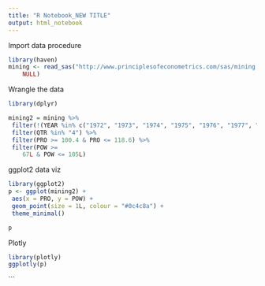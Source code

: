 ```yaml
---
title: "R Notebook_NEW TITLE"
output: html_notebook
---
```


Import data procedure

```r
library(haven)
mining <- read_sas("http://www.principlesofeconometrics.com/sas/mining.sas7bdat", 
    NULL)
```

Wrangle the data

```r
library(dplyr)

mining2 = mining %>%
 filter(!(YEAR %in% c("1972", "1973", "1974", "1975", "1976", "1977", "1978"))) %>%
 filter(QTR %in% "4") %>%
 filter(PRO >= 100.4 & PRO <= 118.6) %>%
 filter(POW >= 
    67L & POW <= 105L)

```

ggplot2 data viz

```r
library(ggplot2)
p <- ggplot(mining2) +
 aes(x = PRO, y = POW) +
 geom_point(size = 1L, colour = "#0c4c8a") +
 theme_minimal()

p


```

Plotly

```r
library(plotly)
ggplotly(p)
```

```

